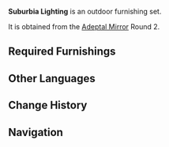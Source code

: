 {{Furnishing Infobox
|id             = 350006
|image          = Furnishing Set Suburbia Lighting Display.png
|category       = Outdoor Set
|subcategory    = Set
|rarity         = 4
|adeptal_energy = 180
|load           = 455
|description    = Street lights and fences that stand under the trees. These Evil-Repelling Lanterns will allow those who walk about at night some peace of mind.
|blueprint      = Adeptal Mirror
|adeptal mirror = 2
}}
'''Suburbia Lighting''' is an outdoor furnishing set.

It is obtained from the [[Adeptal Mirror]] Round 2.

==Required Furnishings==
{{Recipe
|type = Furnishing Set
|"The Color of the Wind" = 1
|Weathered Bamboo Fence = 2
|"Green Fountain" = 2
|Evil-Repelling Lantern: All-Around Lighting = 1
|sort = "The Color of the Wind",Weathered Bamboo Fence,"Green Fountain",Evil-Repelling Lantern: All-Around Lighting
|yield = 0
}}

==Other Languages==
{{Other Languages
|en      = Suburbia Lighting
|zhs     = 郊野的灯影
|zhs_rm  = Jiāoyě de Dēngyǐng
|zht     = 郊野的燈影
|zht_rm  = Jiāoyě de Dēngyǐng
|zh_tl   = Suburban Light and Shadow
|ja      = 郊外の灯影
|ja_rm   = Kougai no Touei
|ja_tl   = Flickering Light in the Suburbs
|ko      = 야외의 등불 그림자
|ko_rm   = Ya'oe-ui Deungbul Geurimja
|ko_tl   = Outdoor Lantern Shadows
|es      = Luces de las afueras
|es_tl   = Lights of the Outskirts
|fr      = Éclairage public
|fr_tl   = Street Lighting
|ru      = Пригородное освещение
|ru_tl   = 
|th      = เงาโคมไฟในชนบท
|th_rm   = 
|th_tl   = 
|vi      = Ánh Đèn Ngoại Ô
|vi_tl   = 
|de      = Vorstadtbeleuchtung
|de_tl   = Suburbia Lighting
|id      = Penerangan di Pedesaan
|id_tl   = Lighting in the Village
|pt      = Iluminação do Subúrbio
|pt_tl   = 
}}

==Change History==
{{Change History|1.5}}

==Navigation==
{{Furnishing Navbox/Sets|type=regular}}